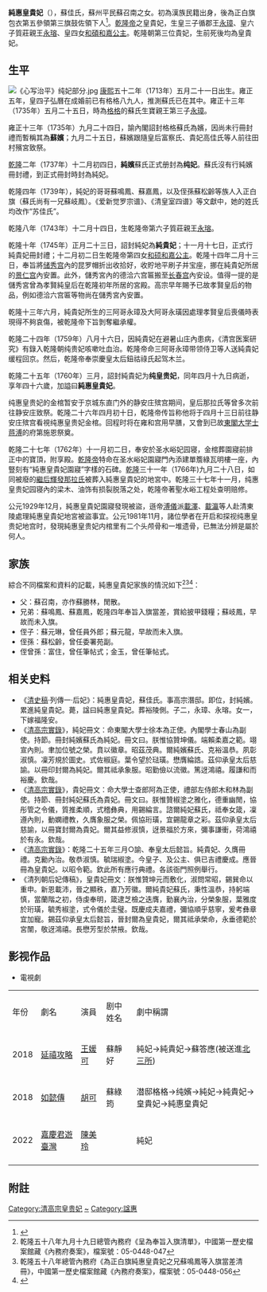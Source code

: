 {{東亞女性歷史人物
|名稱 =纯惠皇贵妃 苏佳氏
|身份 =[[大清帝國|大清帝國]]嬪妃
|國家 ={{QING}}
|屆數 =
|最高職務 =
|前任 = 
|繼任 = 
|畫像 =[[File:Consort_ChunHui.JPG|170px]]
|姓 =[[苏氏|苏氏]]→蘇佳氏（因抬旗而改，這是漢人嬪妃抬入滿軍旗時普遍有的）
|名 =
|姓名 =
|字 =
|官職 =
|封爵 =
|封號 =蘇格格→纯嫔→纯妃→纯贵妃→纯皇贵妃→纯惠皇贵妃
|位號 =
|封地 =
|神號 =
|尊號 =
|族裔 = [[漢族|漢族]]
|旗籍 = 無→正白旗（[[抬旗|抬旗]]）
|氏族 =
|府邸 =
|世系 = 
|初名 =
|乳名 =<!--日本、朝鮮、琉球以外人物用-->
|幼名 =<!--日本人用-->
|兒名 =<!--朝鮮人用-->
|童名 =<!--琉球人用-->
|小字 =
|號 =
|法號 =
|院號 =
|其他名號 =
|出生年 =[[康熙|康熙]]五十二年五月二十一日<br />(1713年6月13日)
|出生地 =
|婚年 =
|逝世年 =[[乾隆|乾隆]]二十五年四月十九日(1760年6月2日)（46歲）
|逝世地 =
|諡號 =纯惠皇贵妃
|墳墓 = [[清裕陵|裕陵妃园寝]][[纯惠皇贵妃园寝|纯惠皇贵妃园寝]]
|父親 = 苏召南
|嫡母 =
|母親 =
|夫 = 高宗纯皇帝 [[乾隆帝|弘历]]
|婚姻名份 =
|夫之父 =世宗宪皇帝 [[雍正帝|胤禛]]
|夫之母 = [[孝圣宪皇后|孝圣宪皇后]]钮祜禄氏
|夫之嫡母 = [[孝敬宪皇后|孝敬宪皇后]]乌拉那拉氏
|夫之元配 = [[孝贤纯皇后|孝贤纯皇后]]富察氏
|夫之正室 =
|夫之繼室 = [[清高宗继皇后|继皇后]]輝發那拉氏
|夫之平妻 =
|夫之側室 = [[孝仪纯皇后|孝仪纯皇后]]魏佳氏
|兄弟 = 苏鸣凤<br />苏嘉凤<br/>苏岐凤
|姊妹 =
|嫡兄弟 =
|嫡姊妹 =
|庶兄弟 =
|庶姊妹 = 
|同胞兄弟 =
|同胞姊妹 =
|異母兄弟 =
|異母姊妹 =
|異父兄弟 =
|異父姊妹 =
|繼兄弟 =
|繼姊妹 =
|子 =皇三子循郡王[[永璋|永璋]]<br />皇六子质庄亲王[[永瑢|永瑢]]
|女 =[[和硕和嘉公主|和硕和嘉公主]]
|養子 =
|養女 =
|繼子 =
|繼女 =
|其他親屬 =
|經歷 = 
|著作 =
|注釋 =}}
'''純惠皇貴妃'''（{{bd|1713年|6月13日|1760年|catIdx=S,苏|6月2日}}），蘇佳氏{{NoteTag|《[[內務府|內務府]]奏案》載純惠皇貴妃、宜妃、慶貴妃、明貴人、祿貴人家族奉旨入旗。}}，蘇州平民蘇召南之女。初為漢族民籍出身，後為正白旗包衣第五參領第三旗鼓佐領下人<ref name=Wong>{{cite journal |author1=黃麗君 |title=乾隆皇帝的民人嬪妃 |journal=新史學 |date=2020 |volume=31 |issue=3 |pages=71-127}}</ref>。[[乾隆帝|乾隆帝]]之皇貴妃，生皇三子循郡王[[永璋|永璋]]、皇六子質莊親王[[永瑢|永瑢]]、皇四女[[和硕和嘉公主|和碩和嘉公主]]。乾隆朝第三位貴妃，生前死後均為皇貴妃。

==生平 ==
[[File:《心写治平》纯妃部分.jpg|left]]
[[康熙|康熙]]五十二年（1713年）五月二十一日出生。雍正五年，皇四子弘曆在成婚前已有格格八九人，推測蘇氏已在其中。雍正十三年（1735年）五月二十五日，時為[[格格|格格]]的蘇氏生寶親王第三子[[永璋|永璋]]。

雍正十三年（1735年）九月二十四日，諭內閣詔封格格蘇氏為嬪，因尚未行冊封禮而暫稱其為'''蘇嬪'''；九月二十五日，蘇嬪跟隨皇后富察氏、貴妃高佳氏等人前往田村殯宮致祭。

[[乾隆|乾隆]]二年（1737年）十二月初四日，'''純嬪'''蘇氏正式册封為'''纯妃'''。蘇氏沒有行純嬪冊封禮，到正式冊封時封為純妃。

乾隆四年（1739年），純妃的哥哥蘇鳴鳳、蘇嘉鳳，以及侄孫蘇松齡等族人入正白旗（蘇氏尚有一兄蘇岐鳳）。《爱新觉罗宗谱》、《清皇室四谱》等文獻中，她的姓氏均改作“苏佳氏”。

乾隆八年（1743年）十二月十四日，生乾隆帝第六子質莊親王[[永瑢|永瑢]]。

乾隆十年（1745年）正月二十三日，詔封純妃為'''純貴妃'''；十一月十七日，正式行純貴妃冊封禮；十二月初二日生乾隆帝第四女[[和硕和嘉公主|和硕和嘉公主]]。乾隆十四年二月十三日，奉旨將[[储秀宫|储秀宫]]內的昆罗帽折出收拾好，收貯地平刷子并宝座，挪在純貴妃所居的[[景仁宫|景仁宫]]內安置。此外，儲秀宮內的德洽六宫匾搬至[[长春宫|长春宫]]內安设。值得一提的是儲秀宮曾為孝賢純皇后在乾隆初年所居的宮殿。高宗早年賜予已故孝賢皇后的物品，例如德洽六宫匾等物尚在儲秀宮內安置。

乾隆十三年六月，純貴妃所生的三阿哥永璋及大阿哥永璜因處理孝賢皇后喪儀時表現得不夠哀傷，被乾隆帝下旨剝奪繼承權。

乾隆二十四年（1759年）八月十六日，因純貴妃在避暑山庄內患病，《清宫医案研究》有錄入乾隆朝纯贵妃咳嗽吐血治。乾隆帝命三阿哥永璋带领侍卫等人送純貴妃缓程回京。然后，乾隆帝奉崇慶皇太后鈕祜祿氏起驾木兰。

乾隆二十五年（1760年）三月，詔封純貴妃为'''纯皇贵妃'''，同年四月十九日病逝，享年四十六歲，加謚曰'''純惠皇貴妃'''。

纯惠皇贵妃的金棺暂安于京城东直门外的静安庄殡宫期间，皇后那拉氏等曾多次前往静安庄致祭。乾隆二十六年四月初十日，乾隆帝传旨称他将于四月十三日前往静安庄殡宫看視纯惠皇贵妃金棺。回程时将在雍和宫用早膳，又會到已故[[東閣大学士|東閣大学士]][[蒋溥|蒋溥]]的府第施恩祭奠。

乾隆二十七年（1762年）十一月初二日，奉安於圣水峪妃园寝，金棺葬園寢前排正中的寶頂，附享殿。[[乾隆帝|乾隆帝]]特命在圣水峪妃園寢門內添建單簷綠瓦明樓一座，內豎刻有“純惠皇貴妃園寢”字樣的石碑。[[乾隆|乾隆]]三十一年（1766年)九月二十八日，如同被廢的[[清高宗继皇后|繼后]][[輝發那拉氏|輝發那拉氏]]被葬入純惠皇貴妃的地宮中。乾隆三十七年十一月，纯惠皇贵妃园寝內的梁木、油饰有损裂脱落之处，乾隆帝著聖水峪工程处查明赔修。

公元1929年12月，純惠皇貴妃園寢發現被盜，遜帝[[溥仪|溥儀]]派[[載澤|載澤]]、[[載瀛|載瀛]]等人赴清東陵處理純惠皇貴妃地宮被盜事宜。公元1981年11月，諸位學者在开启和探视纯惠皇贵妃地宫时，發現純惠皇贵妃内棺里有二个头颅骨和一堆遗骨，已無法分辨是屬於何人。

==家族==
綜合不同檔案和資料的記載，純惠皇貴妃家族的情況如下<ref>乾隆五十八年九月十九日總管內務府《呈為奉旨入旗清單》，中國第一歷史檔案館藏《內務府奏案》，檔案號：05-0448-047</ref><ref>乾隆五十八年總管內務府《為正白旗純惠皇貴妃之兄蘇鳴鳳等入旗當差清冊》，中國第一歷史檔案館藏《內務府奏案》，檔案號：05-0448-056</ref><ref>{{cite book |author1=楊原 |title=如果故宮會說話 |date=2020年4月 |publisher=社会科学文献出版社 |isbn=9787520161770}}</ref>：

*父：蘇召南，亦作蘇勝林，閒散。
*兄弟：蘇鳴鳳、蘇嘉鳳，乾隆四年奉旨入旗當差，賞給披甲錢糧；蘇岐鳳，早故而未入旗。
*侄子：蘇元琳，曾任員外郎；蘇元龍，早故而未入旗。
*侄孫：蘇松齡，曾任委署苑副。
*侄曾孫：富住，曾任筆帖式；金玉，曾任筆帖式。

== 相关史料 ==

* 《[[清史稿|清史稿]]·列傳一·后妃》：純惠皇貴妃，蘇佳氏。事高宗潛邸。即位，封純嬪。累進純皇貴妃。薨，諡曰純惠皇貴妃。葬裕陵側。子二，永璋、永瑢。女一，下嫁福隆安。
* 《[[清实录|清高宗實錄]]》，純妃冊文：命東閣大學士徐本為正使。內閣學士春山為副使。持節。冊封純嬪蘇氏為純妃。冊文曰。朕惟協贊坤儀。端賴柔嘉之範。翊宣內則。聿加位號之榮。賁以徽章。昭茲茂典。爾純嬪蘇氏、克裕溫恭。夙彰淑慎。凜芳規於圖史。式佐椒庭。葉令望於琺璜。懋膺綸誥。茲仰承皇太后慈諭。以冊印封爾為純妃。爾其祗承象服。昭勤儉以流徽。篤迓鴻禧。履謙和而裕慶。欽哉。
* 《[[清实录|清高宗實錄]]》，貴妃冊文：命大學士查郎阿為正使，禮部左侍郎木和林為副使。持節、冊封純妃蘇氏為貴妃。冊文曰。朕惟贊椒塗之雅化，德重幽閒，協彤管之令儀，質推柔順，式稽彝典，用錫綸言。諮爾純妃蘇氏，祗奉女箴，凜遵內則，動嫻禮教，久膺象服之榮。佩協珩璜，宜錫龍章之彩。茲仰承皇太后慈諭，以冊寶封爾為貴妃。爾其益修淑慎，迓景福於方來，彌事謙衝，荷鴻禧於有永。欽哉。
* 《[[清实录|清高宗實錄]]》：乾隆二十五年三月○諭、奉皇太后懿旨。純貴妃、久膺冊禮。克勷內治。敬恭淑慎。毓瑞椒塗。今皇子、及公主、俱已吉禮慶成。應晉冊為皇貴妃。以昭令範。欽此所有應行典禮。各該衙門照例舉行。
* 《清列朝后妃傳稿》，皇貴妃冊文：朕惟贊坤元而敷化，淑問常昭，錫巽命以重申。新恩載沛，晉之顯秩，嘉乃芳徽。爾純貴妃蘇氏，秉性溫恭，持躬端慎，當蘭階之初，侍虔奉明，箴逮芝檢之迭膺，勤襄內治，分榮象服，葉雅度於珩璜，毓秀椒塗，式令儀於圭璧。既慶成夫嘉禮，彌協順乎慈寧，爰考彝章宜加寵。錫茲仰承皇太后懿旨，晉封爾為皇貴妃，爾其祗承榮命，永垂德範於宮闈，敬迓鴻禧。長懋芳型於禁掖。欽哉。

==影视作品==
*電視劇
{| class="wikitable"
|-  style="background:cornflowerblue; color:white; text-align:center;"
|年份||劇名||演員||剧中姓名||劇中稱謂
|-
|2018||[[延禧攻略|延禧攻略]]||[[王媛可|王媛可]]||蘇靜好||純妃→純貴妃→蘇答應(被送進[[北三所|北三所]])
|-
|2018||[[如懿傳|如懿傳]]||[[胡可_(演员)|胡可]]||蘇綠筠||潜邸格格→纯嬪→純妃→純貴妃→皇貴妃→純惠皇貴妃
|-
|2022||[[嘉慶君遊臺灣_(2022年電視劇)|嘉慶君遊臺灣]]||[[陳美玲_(歌仔戲)|陳美玲]]|| ||純妃
|-
|}

== 附註 == 
{{reflist}}
{{NoteFoot}}
{{Commons category|Imperial Noble Consort Chun Hui}}
{{清高宗皇室}}

{{DEFAULTSORT:S}}
[[Category:清高宗皇贵妃|Category:清高宗皇贵妃]]
[[Category:苏姓|~]]
[[Category:諡惠|Category:諡惠]]